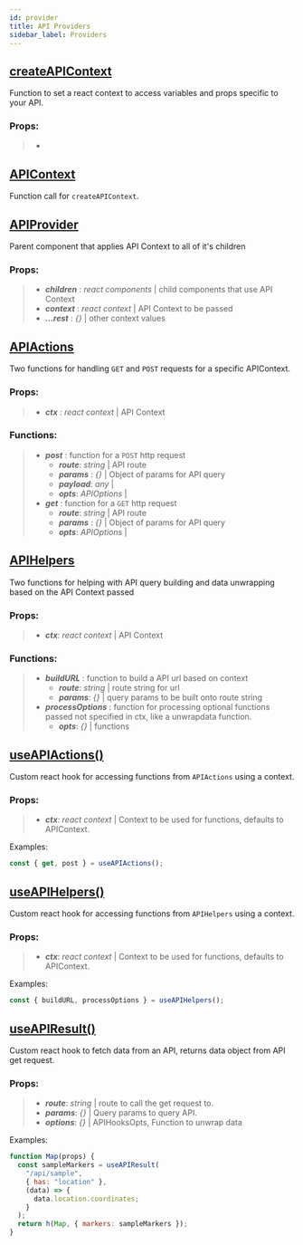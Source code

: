```yaml
---
id: provider
title: API Providers
sidebar_label: Providers
---
```


## [createAPIContext](https://github.com/UW-Macrostrat/ui-components/blob/72fcba180bbbdac2884e3a50bd84b97e680c7884/src/api/provider.ts#L34)

Function to set a react context to access variables and props specific to your API.

### Props:

> -

## [APIContext](https://github.com/UW-Macrostrat/ui-components/blob/72fcba180bbbdac2884e3a50bd84b97e680c7884/src/api/provider.ts#L44)

Function call for `createAPIContext`.

## [APIProvider](https://github.com/UW-Macrostrat/ui-components/blob/72fcba180bbbdac2884e3a50bd84b97e680c7884/src/api/provider.ts#L149)

Parent component that applies API Context to all of it's children

### Props:

> - _**children**_ : _react components_ | child components that use API Context
> - _**context**_ : _react context_ | API Context to be passed
> - _**...rest**_ : _{}_ | other context values

## [APIActions](https://github.com/UW-Macrostrat/ui-components/blob/72fcba180bbbdac2884e3a50bd84b97e680c7884/src/api/provider.ts#L109)

Two functions for handling `GET` and `POST` requests for a specific APIContext.

### Props:

> - _**ctx**_ : _react context_ | API Context

### Functions:

> - _**post**_ : function for a `POST` http request
>   - _**route**_: _string_ | API route
>   - _**params**_ : _{}_ | Object of params for API query
>   - _**payload**_: _any_ |
>   - _**opts**_: _APIOptions_ |
> - _**get**_ : function for a `GET` http request
>   - _**route**_: _string_ | API route
>   - _**params**_ : _{}_ | Object of params for API query
>   - _**opts**_: _APIOptions_ |

## [APIHelpers](https://github.com/UW-Macrostrat/ui-components/blob/72fcba180bbbdac2884e3a50bd84b97e680c7884/src/api/provider.ts#L72)

Two functions for helping with API query building and data unwrapping based on the API Context passed

### Props:

> - _**ctx**_: _react context_ | API Context

### Functions:

> - _**buildURL**_ : function to build a API url based on context
>   - _**route**_: _string_ | route string for url
>   - _**params**_: _{}_ | query params to be built onto route string
> - _**processOptions**_ : function for processing optional functions passed not specified in ctx, like a unwrapdata function.
>   - _**opts**_: _{}_ | functions

## [useAPIActions()](https://github.com/UW-Macrostrat/ui-components/blob/72fcba180bbbdac2884e3a50bd84b97e680c7884/src/api/provider.ts#L159)

Custom react hook for accessing functions from `APIActions` using a context.

### Props:

> - _**ctx**_: _react context_ | Context to be used for functions, defaults to APIContext.

Examples:

```jsx
const { get, post } = useAPIActions();
```

## [useAPIHelpers()](https://github.com/UW-Macrostrat/ui-components/blob/72fcba180bbbdac2884e3a50bd84b97e680c7884/src/api/provider.ts#L163)

Custom react hook for accessing functions from `APIHelpers` using a context.

### Props:

> - _**ctx**_: _react context_ | Context to be used for functions, defaults to APIContext.

Examples:

```jsx
const { buildURL, processOptions } = useAPIHelpers();
```

## [useAPIResult()](https://github.com/UW-Macrostrat/ui-components/blob/72fcba180bbbdac2884e3a50bd84b97e680c7884/src/api/provider.ts#L174)

Custom react hook to fetch data from an API, returns data object from API get request.

### Props:

> - _**route**_: _string_ | route to call the get request to.
> - _**params**_: _{}_ | Query params to query API.
> - _**options**_: _{}_ | APIHooksOpts, Function to unwrap data

Examples:

```jsx
function Map(props) {
  const sampleMarkers = useAPIResult(
    "/api/sample",
    { has: "location" },
    (data) => {
      data.location.coordinates;
    }
  );
  return h(Map, { markers: sampleMarkers });
}
```
